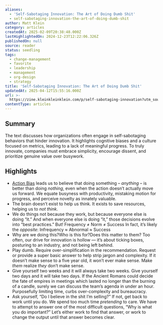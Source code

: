 ```yaml
---
aliases:
  - 'Self-Sabotaging Innovation: The Art of Doing Dumb Shit'
  - self-sabotaging-innovation-the-art-of-doing-dumb-shit
author: Matt Klein
category: articles
createdAt: 2025-02-09T20:38:48.000Z
lastHighlightedOn: 2024-12-23T12:22:06.326Z
publishedOn: null
source: reader
status: seedling
tags:
  - change-management
  - favorite
  - leadership
  - management
  - org-design
  - strategy
title: 'Self-Sabotaging Innovation: The Art of Doing Dumb Shit'
updatedAt: 2025-04-12T15:55:16.000Z
url: >-
  https://zine.kleinkleinklein.com/p/self-sabotaging-innovation?utm_source=post-email-title&publication_id=260920&post_id=151126526&utm_campaign=email-post-title&isFreemail=false&r=og9hp&triedRedirect=true&utm_medium=email
contentType: articles
---
```

## Summary

The text discusses how organizations often engage in self-sabotaging behaviors that hinder innovation. It highlights cognitive biases and a culture focused on metrics, leading to a lack of meaningful progress. To truly innovate, companies must embrace simplicity, encourage dissent, and prioritize genuine value over busywork.

## Highlights

- [Action Bias](https://thedecisionlab.com/biases/action-bias) leads us to believe that doing something – _anything_ – is better than doing _nothing_, even when the action doesn’t actually move us forward. We equate busyness with productivity, mistaking motion for progress, and perceive novelty as innately valuable.
- The brain doesn’t exist to help us think.
  It exists to save resources, helping us to _not think_.
- We do things not because they work, but because everyone else is doing “it.”
  And when everyone else is doing “it,” those decisions evolve into “best practices.”
  But!
  Frequency ≠ Norm ≠ Success
  In fact, it’s likely the _opposite_:
  Infrequency ≈ Abnormal ≈ Success
- Why are we doing this?Who is this for?Does this matter to them?
  Too often, our drive for innovation is hollow — it’s about ticking boxes, posturing to an industry, and not being left behind.
- Play dumb. Require over-simplification in the recommendation. Request or provide a super basic answer to help strip jargon and complexity. If it doesn’t make sense to a five year old, it won’t ever make sense. Make _them_ realize _they_ don’t make sense.
- Give yourself two weeks and it will always take two weeks. Give yourself two days and it will take two days. If the Ancient Romans could decide the fate of empires in meetings which lasted no longer than the burning of a candle, surely we can discuss the team’s agenda in under an hour. Purposefully limiting time, curbs over-complexity and bureaucracy.
- Ask yourself, “Do I believe in the shit I’m selling?” If not, get back to work until you do. We spend too much time _pretending_ to care. We have to attempt to answer one of the most difficult questions, “Why is what you do important?” Let’s either work to find that answer, or work to change the output until that answer becomes clear.
